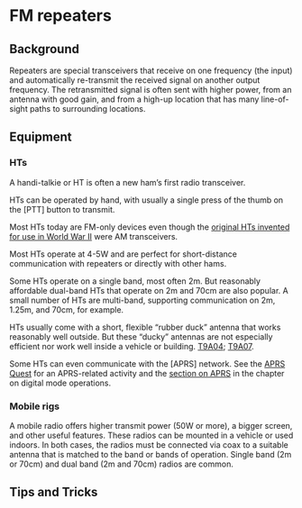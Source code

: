 # FM repeaters

## Background {-}

Repeaters are special transceivers that receive on one frequency (the input) and automatically re-transmit the received signal on another output frequency.
The retransmitted signal is often sent with higher power, from an antenna with good gain, and from a high-up location that has many line-of-sight paths to surrounding locations.


## Equipment {-}

### HTs {-}

A handi-talkie or HT is often a new ham's first radio transceiver.

HTs can be operated by hand, with usually a single press of the thumb on the [PTT] button to transmit.

Most HTs today are FM-only devices even though the [original HTs invented for use in World War II](https://www.motorolasolutions.com/en_us/about/history/explore-motorola-heritage/handie-talkie-radio.html) were AM transceivers.

Most HTs operate at 4-5W and are perfect for short-distance communication with repeaters or directly with other hams.

Some HTs operate on a single band, most often 2m.
But reasonably affordable dual-band HTs that operate on 2m and 70cm are also popular.
A small number of HTs are multi-band, supporting communication on 2m, 1.25m, and 70cm, for example.

HTs usually come with a short, flexible "rubber duck" antenna that works reasonably well outside.
But these "ducky" antennas are not especially efficient nor work well inside a vehicle or building. [T9A04](#T9A04); [T9A07](T9A07).

Some HTs can even communicate with the [APRS] network.
See the [APRS Quest](##quest-aprs) for an APRS-related activity and the [section on APRS](#operating_aprs) in the chapter on digital mode operations.

### Mobile rigs {-}

A mobile radio offers higher transmit power (50W or more), a bigger screen, and other useful features.
These radios can be mounted in a vehicle or used indoors.
In both cases, the radios must be connected via coax to a suitable antenna that is matched to the band or bands of operation.
Single band (2m or 70cm) and dual band (2m and 70cm) radios are common.

## Tips and Tricks {-}

